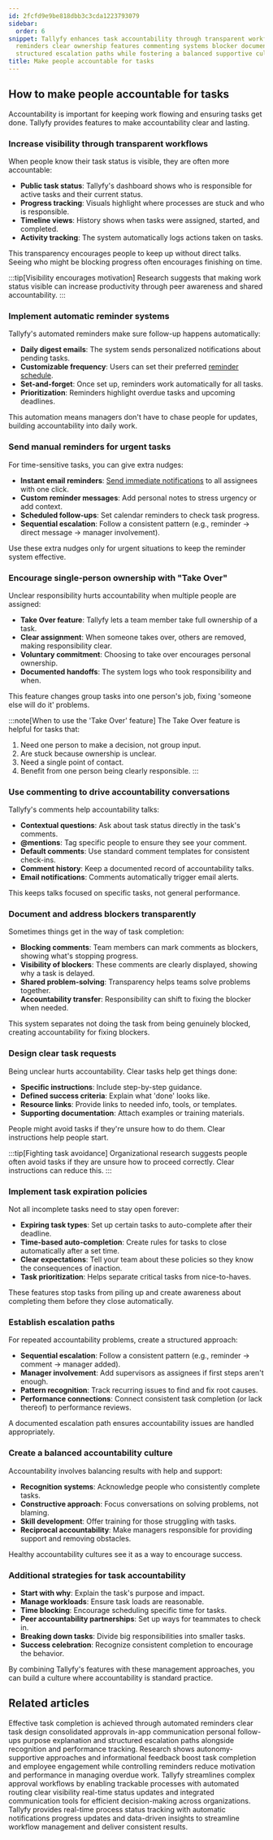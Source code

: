 ```yaml
---
id: 2fcfd9e9be818dbb3c3cda1223793079
sidebar:
  order: 6
snippet: Tallyfy enhances task accountability through transparent workflows automated
  reminders clear ownership features commenting systems blocker documentation and
  structured escalation paths while fostering a balanced supportive culture.
title: Make people accountable for tasks
---
```


## How to make people accountable for tasks

Accountability is important for keeping work flowing and ensuring tasks get done. Tallyfy provides features to make accountability clear and lasting.

### Increase visibility through transparent workflows

When people know their task status is visible, they are often more accountable:

- **Public task status**: Tallyfy's dashboard shows who is responsible for active tasks and their current status.
- **Progress tracking**: Visuals highlight where processes are stuck and who is responsible.
- **Timeline views**: History shows when tasks were assigned, started, and completed.
- **Activity tracking**: The system automatically logs actions taken on tasks.

This transparency encourages people to keep up without direct talks. Seeing who might be blocking progress often encourages finishing on time.

:::tip[Visibility encourages motivation]
Research suggests that making work status visible can increase productivity through peer awareness and shared accountability.
:::

### Implement automatic reminder systems

Tallyfy's automated reminders make sure follow-up happens automatically:

- **Daily digest emails**: The system sends personalized notifications about pending tasks.
- **Customizable frequency**: Users can set their preferred [reminder schedule](/products/pro/settings/personal-settings/how-can-i-manage-email-notifications-in-tallyfy/).
- **Set-and-forget**: Once set up, reminders work automatically for all tasks.
- **Prioritization**: Reminders highlight overdue tasks and upcoming deadlines.

This automation means managers don't have to chase people for updates, building accountability into daily work.

### Send manual reminders for urgent tasks

For time-sensitive tasks, you can give extra nudges:

- **Instant email reminders**: [Send immediate notifications](/products/pro/tracking-and-tasks/tasks/how-can-i-send-email-reminders-in-tallyfy/) to all assignees with one click.
- **Custom reminder messages**: Add personal notes to stress urgency or add context.
- **Scheduled follow-ups**: Set calendar reminders to check task progress.
- **Sequential escalation**: Follow a consistent pattern (e.g., reminder -> direct message -> manager involvement).

Use these extra nudges only for urgent situations to keep the reminder system effective.

### Encourage single-person ownership with "Take Over"

Unclear responsibility hurts accountability when multiple people are assigned:

- **Take Over feature**: Tallyfy lets a team member take full ownership of a task.
- **Clear assignment**: When someone takes over, others are removed, making responsibility clear.
- **Voluntary commitment**: Choosing to take over encourages personal ownership.
- **Documented handoffs**: The system logs who took responsibility and when.

This feature changes group tasks into one person's job, fixing 'someone else will do it' problems.

:::note[When to use the 'Take Over' feature]
The Take Over feature is helpful for tasks that:
1. Need one person to make a decision, not group input.
2. Are stuck because ownership is unclear.
3. Need a single point of contact.
4. Benefit from one person being clearly responsible.
:::

### Use commenting to drive accountability conversations

Tallyfy's comments help accountability talks:

- **Contextual questions**: Ask about task status directly in the task's comments.
- **@mentions**: Tag specific people to ensure they see your comment.
- **Default comments**: Use standard comment templates for consistent check-ins.
- **Comment history**: Keep a documented record of accountability talks.
- **Email notifications**: Comments automatically trigger email alerts.

This keeps talks focused on specific tasks, not general performance.

### Document and address blockers transparently

Sometimes things get in the way of task completion:

- **Blocking comments**: Team members can mark comments as blockers, showing what's stopping progress.
- **Visibility of blockers**: These comments are clearly displayed, showing why a task is delayed.
- **Shared problem-solving**: Transparency helps teams solve problems together.
- **Accountability transfer**: Responsibility can shift to fixing the blocker when needed.

This system separates not doing the task from being genuinely blocked, creating accountability for fixing blockers.

### Design clear task requests

Being unclear hurts accountability. Clear tasks help get things done:

- **Specific instructions**: Include step-by-step guidance.
- **Defined success criteria**: Explain what 'done' looks like.
- **Resource links**: Provide links to needed info, tools, or templates.
- **Supporting documentation**: Attach examples or training materials.

People might avoid tasks if they're unsure how to do them. Clear instructions help people start.

:::tip[Fighting task avoidance]
Organizational research suggests people often avoid tasks if they are unsure how to proceed correctly. Clear instructions can reduce this.
:::

### Implement task expiration policies

Not all incomplete tasks need to stay open forever:

- **Expiring task types**: Set up certain tasks to auto-complete after their deadline.
- **Time-based auto-completion**: Create rules for tasks to close automatically after a set time.
- **Clear expectations**: Tell your team about these policies so they know the consequences of inaction.
- **Task prioritization**: Helps separate critical tasks from nice-to-haves.

These features stop tasks from piling up and create awareness about completing them before they close automatically.

### Establish escalation paths

For repeated accountability problems, create a structured approach:

- **Sequential escalation**: Follow a consistent pattern (e.g., reminder -> comment -> manager added).
- **Manager involvement**: Add supervisors as assignees if first steps aren't enough.
- **Pattern recognition**: Track recurring issues to find and fix root causes.
- **Performance connections**: Connect consistent task completion (or lack thereof) to performance reviews.

A documented escalation path ensures accountability issues are handled appropriately.

### Create a balanced accountability culture

Accountability involves balancing results with help and support:

- **Recognition systems**: Acknowledge people who consistently complete tasks.
- **Constructive approach**: Focus conversations on solving problems, not blaming.
- **Skill development**: Offer training for those struggling with tasks.
- **Reciprocal accountability**: Make managers responsible for providing support and removing obstacles.

Healthy accountability cultures see it as a way to encourage success.

### Additional strategies for task accountability

- **Start with why**: Explain the task's purpose and impact.
- **Manage workloads**: Ensure task loads are reasonable.
- **Time blocking**: Encourage scheduling specific time for tasks.
- **Peer accountability partnerships**: Set up ways for teammates to check in.
- **Breaking down tasks**: Divide big responsibilities into smaller tasks.
- **Success celebration**: Recognize consistent completion to encourage the behavior.

By combining Tallyfy's features with these management approaches, you can build a culture where accountability is standard practice.


## Related articles
<CardGrid>
<LinkTitleCard header="<b>How To > Ensure everyone in your team completes an approval or task</b>" href="/products/pro/tutorials/how-to/ensure-task-completion/" > Effective task completion is achieved through automated reminders clear task design consolidated approvals in-app communication personal follow-ups purpose explanation and structured escalation paths alongside recognition and performance tracking. </LinkTitleCard>
<LinkTitleCard header="<b>Tasks > Escalating overdue tasks</b>" href="/products/pro/tracking-and-tasks/tasks/task-escalation-for-overdue-items/" > Research shows autonomy-supportive approaches and informational feedback boost task completion and employee engagement while controlling reminders reduce motivation and performance in managing overdue work. </LinkTitleCard>
<LinkTitleCard header="<b>How To > Automatically track and run complex approval workflows</b>" href="/products/pro/tutorials/how-to/track-and-run-complex-approval-workflows/" > Tallyfy streamlines complex approval workflows by enabling trackable processes with automated routing clear visibility real-time status updates and integrated communication tools for efficient decision-making across organizations. </LinkTitleCard>
<LinkTitleCard header="<b>Features > Real time status</b>" href="/products/pro/tutorials/features/real-time-status/" > Tallyfy provides real-time process status tracking with automatic notifications progress updates and data-driven insights to streamline workflow management and deliver consistent results. </LinkTitleCard>
</CardGrid>